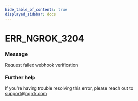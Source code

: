 ```yaml
---
hide_table_of_contents: true
displayed_sidebar: docs
---
```



# ERR_NGROK_3204

### Message

Request failed webhook verification

### Further help

If you're having trouble resolving this error, please reach out to [support@ngrok.com](mailto:support@ngrok.com?subject=Help%20with%20ERR_NGROK_3204)

<ErrorDetails error="err_ngrok_3204" />
